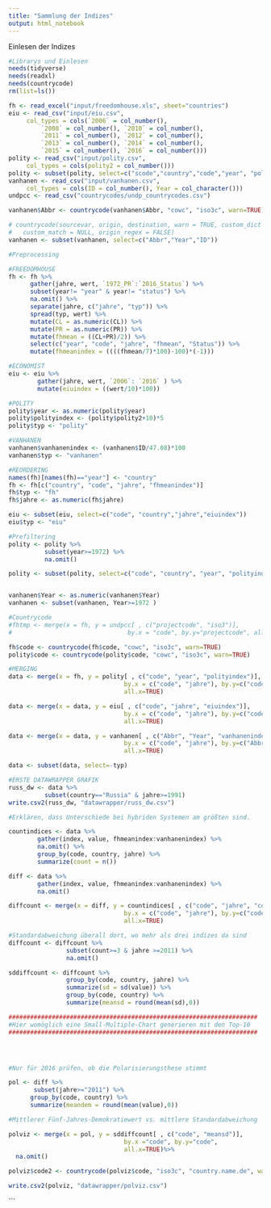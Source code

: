 ```yaml
---
title: "Sammlung der Indizes"
output: html_notebook
---
```


Einlesen der Indizes

```r
#Librarys und Einlesen
needs(tidyverse)
needs(readxl)
needs(countrycode)
rm(list=ls())

fh <- read_excel("input/freedomhouse.xls", sheet="countries")
eiu <- read_csv("input/eiu.csv", 
     col_types = cols(`2006` = col_number(), 
         `2008` = col_number(), `2010` = col_number(), 
         `2011` = col_number(), `2012` = col_number(), 
         `2013` = col_number(), `2014` = col_number(), 
         `2015` = col_number(), `2016` = col_number()))
polity <- read_csv("input/polity.csv", 
     col_types = cols(polity2 = col_number()))
polity <- subset(polity, select=c("scode","country","code","year", "polity2"))
vanhanen <- read_csv("input/vanhanen.csv", 
     col_types = cols(ID = col_number(), Year = col_character()))
undpcc <- read_csv("countrycodes/undp_countrycodes.csv") 

vanhanen$Abbr <- countrycode(vanhanen$Abbr, "cowc", "iso3c", warn=TRUE)

# countrycode(sourcevar, origin, destination, warn = TRUE, custom_dict = NULL,
#   custom_match = NULL, origin_regex = FALSE)
vanhanen <- subset(vanhanen, select=c("Abbr","Year","ID"))


```

```r
#Preprocessing

#FREEDOMHOUSE 
fh <- fh %>%
      gather(jahre, wert, `1972_PR`:`2016_Status`) %>%
      subset(year!= "year" & year!= "status") %>%
      na.omit() %>%
      separate(jahre, c("jahre", "typ")) %>%
      spread(typ, wert) %>%
      mutate(CL = as.numeric(CL)) %>%
      mutate(PR = as.numeric(PR)) %>%
      mutate(fhmean = ((CL+PR)/2)) %>%
      select(c("year", "code", "jahre", "fhmean", "Status")) %>%
      mutate(fhmeanindex = ((((fhmean/7)*100)-100)*(-1)))

#ECONOMIST
eiu <- eiu %>%
        gather(jahre, wert, `2006`: `2016` ) %>%
        mutate(eiuindex = ((wert/10)*100))

#POLITY
polity$year <- as.numeric(polity$year)
polity$polityindex <- (polity$polity2+10)*5
polity$typ <- "polity"

#VANHANEN
vanhanen$vanhanenindex <- (vanhanen$ID/47.08)*100
vanhanen$typ <- "vanhanen"

#REORDERING
names(fh)[names(fh)=="year"] <- "country"
fh <- fh[c("country", "code", "jahre", "fhmeanindex")]
fh$typ <- "fh"
fh$jahre <- as.numeric(fh$jahre)

eiu <- subset(eiu, select=c("code", "country","jahre","eiuindex"))
eiu$typ <- "eiu"

#Prefiltering
polity <- polity %>%
          subset(year>=1972) %>%
          na.omit()

polity <- subset(polity, select=c("code", "country", "year", "polityindex", "typ"))


vanhanen$Year <- as.numeric(vanhanen$Year)
vanhanen <- subset(vanhanen, Year>=1972 )

#Countrycode 
#fhtmp <- merge(x = fh, y = undpcc[ , c("projectcode", "iso3")], 
#                                by.x = "code", by.y="projectcode", all=T)

fh$code <- countrycode(fh$code, "cowc", "iso3c", warn=TRUE)
polity$code <- countrycode(polity$code, "cowc", "iso3c", warn=TRUE)


```

```r
#MERGING
data <- merge(x = fh, y = polity[ , c("code", "year", "polityindex")], 
                                by.x = c("code", "jahre"), by.y=c("code", "year"), 
                                all.x=TRUE)

data <- merge(x = data, y = eiu[ , c("code", "jahre", "eiuindex")], 
                                by.x = c("code", "jahre"), by.y=c("code", "jahre"), 
                                all.x=TRUE)

data <- merge(x = data, y = vanhanen[ , c("Abbr", "Year", "vanhanenindex")], 
                                by.x = c("code", "jahre"), by.y=c("Abbr", "Year"), 
                                all.x=TRUE)

data <- subset(data, select=-typ)

```

```r
#ERSTE DATAWRAPPER GRAFIK
russ_dw <- data %>%
          subset(country=="Russia" & jahre>=1991)
write.csv2(russ_dw, "datawrapper/russ_dw.csv")
```

```r
#Erklären, dass Unterschiede bei hybriden Systemen am größten sind. 

countindices <- data %>%
        gather(index, value, fhmeanindex:vanhanenindex) %>%
        na.omit() %>%
        group_by(code, country, jahre) %>%
        summarize(count = n())

diff <- data %>%
        gather(index, value, fhmeanindex:vanhanenindex) %>%
        na.omit() 

diffcount <- merge(x = diff, y = countindices[ , c("code", "jahre", "count")], 
                                by.x = c("code", "jahre"), by.y=c("code", "jahre"), 
                                all.x=TRUE)

#Standardabweichung überall dort, wo mehr als drei indizes da sind
diffcount <- diffcount %>%
                subset(count>=3 & jahre >=2011) %>%
                na.omit()

sddiffcount <- diffcount %>%
                group_by(code, country, jahre) %>%
                summarize(sd = sd(value)) %>%
                group_by(code, country) %>%
                summarize(meansd = round(mean(sd),0))

#####################################################################
#Hier womöglich eine Small-Multiple-Chart generieren mit den Top-10
#####################################################################




#Nur für 2016 prüfen, ob die Polarisierungsthese stimmt

pol <- diff %>%
       subset(jahre>="2011") %>%
      group_by(code, country) %>%
      summarize(meandem = round(mean(value),0))

#Mittlerer Fünf-Jahres-Demokratiewert vs. mittlere Standardabweichung

polviz <- merge(x = pol, y = sddiffcount[ , c("code", "meansd")], 
                                by.x ="code", by.y="code", 
                                all.x=TRUE)%>%
  na.omit()

polviz$code2 <- countrycode(polviz$code, "iso3c", "country.name.de", warn=TRUE)

write.csv2(polviz, "datawrapper/polviz.csv")
```



```

